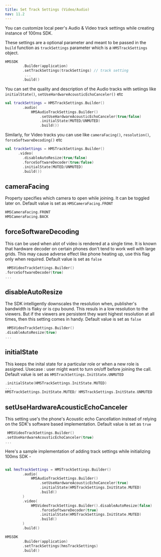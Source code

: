 ```yaml
---
title: Set Track Settings (Video/Audio)
nav: 11.2
---
```


You can customize local peer's Audio & Video track settings while creating instance of 100ms SDK.

These settings are a optional parameter and meant to be passed in the `build` function as `trackSettings` parameter which is a `HMSTrackSettings` object.

```kotlin
HMSSDK
        .Builder(application)
        .setTrackSettings(trackSettings) // track setting
         ...
        .build()
```

You can set the quality and description of the Audio tracks with setiings like `initialState()`, `setUseHardwareAcousticEchoCanceler()` etc

```kotlin
val trackSettings = HMSTrackSettings.Builder()
        .audio(
            HMSAudioTrackSettings.Builder()
                .setUseHardwareAcousticEchoCanceler(true/false)
                .initialState(MUTED/UNMUTED)
                .build())
```

Similarly, for Video tracks you can use like `cameraFacing()`, `resolution()`, `forceSoftwareDecoding()` etc

```kotlin
val trackSettings = HMSTrackSettings.Builder()
      .video(
        .disableAutoResize(true/false)
        .forceSoftwareDecoder(true/false)
        .initialState(MUTED/UNMUTED)
        .build())
```

## cameraFacing

Property specifies which camera to open while joining. It can be toggled later on. Default value is set as `HMSCameraFacing.FRONT`

```kotlin
HMSCameraFacing.FRONT
HMSCameraFacing.BACK
```

## forceSoftwareDecoding

This can be used when alot of video is rendered at a single time. It is known that hardware decoder on certain phones don't tend to work well with large grids.
This may cause adverse effect like phone heating up, use this flag only when required. Default value is set as `false`

```kotlin
 HMSVideoTrackSettings.Builder()
.forceSoftwareDecoder(true)
...
```

## disableAutoResize

The SDK intelligently downscales the resolution when, publisher's bandwidth is flaky or is cpu bound. This resuls in a low resolution to the viewers. But if the viewers are persistent they want highest resolution at all times, then this setting comes in handy.
Default value is set as `false`

```kotlin
 HMSVideoTrackSettings.Builder()
.disableAutoResize(true)
...
```

## initialState

This keeps the inital state for a particular role or when a new role is assigned. Usecase : user might want to turn on/off before joining the call.
Default value is set as `HMSTrackSettings.InitState.UNMUTED`

```kotlin
.initialState(HMSTrackSettings.InitState.MUTED)
...
HMSTrackSettings.InitState.MUTED/ HMSTrackSettings.InitState.UNMUTED
```

## setUseHardwareAcousticEchoCanceler

This setting use's the phone's Acoustic echo Cancellation instead of relying on the SDK's software based implementation.
Default value is set as `true`

```kotlin
 HMSVideoTrackSettings.Builder()
.setUseHardwareAcousticEchoCanceler(true)
...
```

Here's a sample implementation of adding track settings while initializing 100ms SDK -

```kotlin

val hmsTrackSettings = HMSTrackSettings.Builder()
        .audio(
            HMSAudioTrackSettings.Builder()
                .setUseHardwareAcousticEchoCanceler(true)
                .initialState(HMSTrackSettings.InitState.MUTED)
                .build()
        )
        .video(
            HMSVideoTrackSettings.Builder().disableAutoResize(false)
                .forceSoftwareDecoder(true)
                .initialState(HMSTrackSettings.InitState.MUTED)
                .build()
        )
        .build()

HMSSDK
        .Builder(application)
        .setTrackSettings(hmsTrackSettings)
        .build()
```
